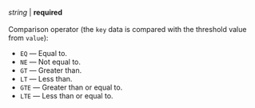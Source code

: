 _string_ \| **required**<br/><br/>Comparison operator (the `key` data is compared with the threshold value from `value`):

- `EQ` — Equal to.
- `NE` — Not equal to.
- `GT` — Greater than.
- `LT` — Less than.
- `GTE` — Greater than or equal to.
- `LTE` — Less than or equal to.